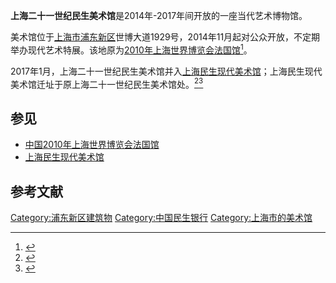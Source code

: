'''上海二十一世纪民生美术馆'''是2014年-2017年间开放的一座当代艺术博物馆。

美术馆位于[[上海市|上海市]][[浦东新区|浦东新区]]世博大道1929号，2014年11月起对公众开放，不定期举办现代艺术特展。该地原为[[中国2010年上海世界博览会法国馆|2010年上海世界博览会法国馆]]<ref>{{cite news|title=上海二十一世纪民生美术馆22日举办开馆大展“多重宇宙”|url=http://www.sh.xinhuanet.com/2014-11/10/c_133778774.htm|accessdate=2015-12-19|publisher=新华网|date=2014-11-10|deadurl=yes|archiveurl=https://web.archive.org/web/20151222103005/http://www.sh.xinhuanet.com/2014-11/10/c_133778774.htm|archivedate=2015-12-22}}</ref>。

2017年1月，上海二十一世纪民生美术馆并入[[上海民生现代美术馆|上海民生现代美术馆]]；上海民生现代美术馆迁址于原上海二十一世纪民生美术馆处。<ref>{{cite news |title=上海民生现代美术馆与二十一世纪民生美术馆合并 |url=https://news.artron.net/20170103/n899293.html |accessdate=2020-02-08 |work=雅昌艺术网 |date=2017-01-03 |archive-date=2017-06-14 |archive-url=https://web.archive.org/web/20170614023132/http://news.artron.net/20170103/n899293.html |dead-url=no }}</ref><ref>{{cite news |author1=罗颖 |title=从业仅六年，她在上海“造”了两座美术馆 |url=http://www.hiart.cn/feature/detail/395jxso.html |accessdate=2020-02-08 |work=Hi艺术 |date=2019-05-29 |archive-date=2019-06-16 |archive-url=https://web.archive.org/web/20190616055600/http://www.hiart.cn/feature/detail/395jxso.html |dead-url=no }}</ref>

== 参见 ==
* [[中国2010年上海世界博览会法国馆|中国2010年上海世界博览会法国馆]]
* [[上海民生现代美术馆|上海民生现代美术馆]]

== 参考文献 ==
{{reflist}}

[[Category:浦东新区建筑物|Category:浦东新区建筑物]]
[[Category:中国民生银行|Category:中国民生银行]]
[[Category:上海市的美术馆|Category:上海市的美术馆]]
{{SH-stub}}